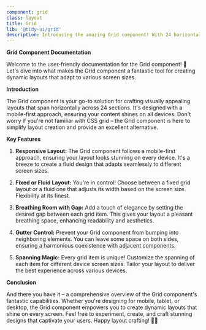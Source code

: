 ```yaml
---
component: grid
class: layout
title: Grid
lib: '@tidy-ui/grid'
description: Introducing the amazing Grid component! With 24 horizontal sections, it's like a layout maestro that knows mobile comes first. Not your usual CSS grid, but a fantastic alternative. Craft fixed or fluid layouts that dance gracefully across screens. Add a delightful gap between items for that extra flair and leave handy gutters to avoid awkward collisions. Each item can be a screen-size superstar with custom spans. Embrace the Grid component - your design's new best friend! 🌟🎨
---
```


**Grid Component Documentation**

Welcome to the user-friendly documentation for the Grid component! 🎉 Let's dive into what makes the Grid component a fantastic tool for creating dynamic layouts that adapt to various screen sizes.

**Introduction**

The Grid component is your go-to solution for crafting visually appealing layouts that span horizontally across 24 sections. It's designed with a mobile-first approach, ensuring your content shines on all devices. Don't worry if you're not familiar with CSS grid – the Grid component is here to simplify layout creation and provide an excellent alternative.

**Key Features**

1. **Responsive Layout:** The Grid component follows a mobile-first approach, ensuring your layout looks stunning on every device. It's a breeze to create a fluid design that adapts seamlessly to different screen sizes.

2. **Fixed or Fluid Layout:** You're in control! Choose between a fixed grid layout or a fluid one that adjusts its width based on the screen size. Flexibility at its finest.

3. **Breathing Room with Gap:** Add a touch of elegance by setting the desired gap between each grid item. This gives your layout a pleasant breathing space, enhancing readability and aesthetics.

4. **Gutter Control:** Prevent your Grid component from bumping into neighboring elements. You can leave some space on both sides, ensuring a harmonious coexistence with adjacent components.

5. **Spanning Magic:** Every grid item is unique! Customize the spanning of each item for different device screen sizes. Tailor your layout to deliver the best experience across various devices.

**Conclusion**

And there you have it – a comprehensive overview of the Grid component's fantastic capabilities. Whether you're designing for mobile, tablet, or desktop, the Grid component empowers you to create dynamic layouts that shine on every screen. Feel free to experiment, create, and craft stunning designs that captivate your users. Happy layout crafting! 🚀🌈
